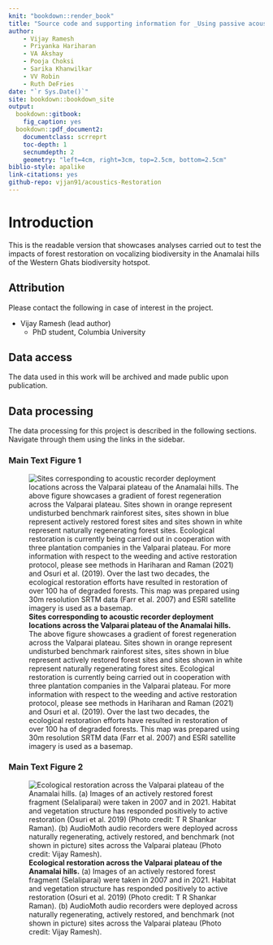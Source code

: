```yaml
--- 
knit: "bookdown::render_book"
title: "Source code and supporting information for _Using passive acoustic monitoring to examine the impacts of active restoration on vocalizing biodiversity in the Western Ghats_"
author:
    - Vijay Ramesh
    - Priyanka Hariharan
    - VA Akshay
    - Pooja Choksi
    - Sarika Khanwilkar
    - VV Robin
    - Ruth DeFries
date: "`r Sys.Date()`"
site: bookdown::bookdown_site
output: 
  bookdown::gitbook:
    fig_caption: yes
  bookdown::pdf_document2:
    documentclass: scrreprt
    toc-depth: 1
    secnumdepth: 2
    geometry: "left=4cm, right=3cm, top=2.5cm, bottom=2.5cm"
biblio-style: apalike
link-citations: yes
github-repo: vjjan91/acoustics-Restoration
---
```


# Introduction

This is the readable version that showcases analyses carried out to test the impacts of forest restoration on vocalizing biodiversity in the Anamalai hills of the Western Ghats biodiversity hotspot. 

## Attribution

Please contact the following in case of interest in the project.

- Vijay Ramesh (lead author)
    - PhD student, Columbia University

## Data access

The data used in this work will be archived and made public upon publication.

## Data processing

The data processing for this project is described in the following sections. Navigate through them using the links in the sidebar.

### Main Text Figure 1

![**Sites corresponding to acoustic recorder deployment locations across the Valparai plateau of the Anamalai hills.**
The above figure showcases a gradient of forest regeneration across the Valparai plateau. Sites shown in orange represent undisturbed benchmark rainforest sites, sites shown in blue represent actively restored forest sites and sites shown in white represent naturally regenerating forest sites. Ecological restoration is currently being carried out in cooperation with three plantation companies in the Valparai plateau. For more information with respect to the weeding and active restoration protocol, please see methods in Hariharan and Raman (2021) and Osuri et al. (2019). Over the last two decades, the ecological restoration efforts have resulted in restoration of over 100 ha of degraded forests. This map was prepared using 30m resolution SRTM data (Farr et al. 2007) and ESRI satellite imagery is used as a basemap.](figs/fig01.png)  

### Main Text Figure 2

![**Ecological restoration across the Valparai plateau of the Anamalai hills.** 
(a) Images of an actively restored forest fragment (Selaliparai) were taken in 2007 and in 2021. Habitat and vegetation structure has responded positively to active restoration (Osuri et al. 2019) (Photo credit: T R Shankar Raman). (b) AudioMoth audio recorders were deployed across naturally regenerating, actively restored, and benchmark (not shown in picture) sites across the Valparai plateau (Photo credit: Vijay Ramesh).](figs/fig02.png)  